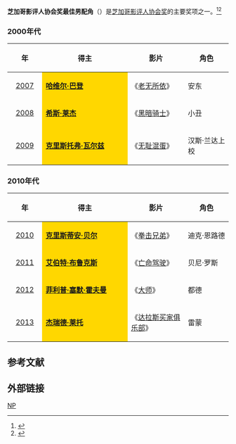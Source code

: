 {{Update|time=2021-12-31T17:56:59+00:00}}
'''芝加哥影评人协会奖最佳男配角'''（{{lang-en|'''Chicago Film Critics Association Award for Best Supporting Actor'''}}）是[[芝加哥影评人协会|芝加哥影评人协会奖]]的主要奖项之一。<ref>{{cite web |url=http://yule.sohu.com/20131218/n391983985.shtml |title=芝加哥等影评人协会扎堆颁奖 《为奴》所向披靡 |accessdate=2013 |publisher=搜狐网 |work= |language=zh-hans |archive-date=2014-03-23 |archive-url=https://web.archive.org/web/20140323044747/http://yule.sohu.com/20131218/n391983985.shtml |dead-url=no }}</ref><ref>{{cite web |url=http://ent.163.com/12/1219/11/8J3778M600034QN3.html |title=芝加哥影评人协会奖揭晓 《猎杀本拉登》横扫 |accessdate=2012 |publisher=网易 |work= |language=zh-hans |archive-date=2020-09-22 |archive-url=https://web.archive.org/web/20200922024640/http://ent.163.com/12/1219/11/8J3778M600034QN3.html |dead-url=no }}</ref>

=== 2000年代 ===
{| class="wikitable" width="95%" cellpadding="5"
|-
!width="100"|年
!width="450"|得主
!width="250"|影片
!width="200"|角色
|-
|style="text-align:center;"| [[第20届芝加哥影评人协会奖|2007]] || style="background:#FFD700;" | '''[[哈维尔·巴登|哈维尔·巴登]]''' || 《[[老无所依|老无所依]]》 ||  安东
|-
|style="text-align:center;"| [[第21届芝加哥影评人协会奖|2008]] ||  style="background:#FFD700;" | '''[[希斯·莱杰|希斯·莱杰]]''' || 《[[黑暗骑士|黑暗骑士]]》 || 小丑
|-
|style="text-align:center;"| [[第22届芝加哥影评人协会奖|2009]] ||  style="background:#FFD700;" |'''[[克里斯托弗·瓦尔兹|克里斯托弗·瓦尔兹]]''' || 《[[无耻混蛋|无耻混蛋]]》 || 汉斯·兰达上校 
|}

=== 2010年代 ===
{| class="wikitable" width="95%" cellpadding="5"
|-
!width="100"|年
!width="450"|得主
!width="250"|影片
!width="200"|角色
|-
|style="text-align:center;"| [[第23届芝加哥影评人协会奖|2010]] ||  style="background:#FFD700;" | '''[[克里斯蒂安·贝尔|克里斯蒂安·贝尔]]''' ||《[[拳击兄弟|拳击兄弟]]》  ||  迪克·恩路德
|-
|style="text-align:center;"| [[第24届芝加哥影评人协会奖|2011]] ||  style="background:#FFD700;" | '''[[艾伯特·布鲁克斯|艾伯特·布鲁克斯]]''' || 《[[亡命驾驶|亡命驾驶]]》 || 贝尼·罗斯 
|-
|style="text-align:center;"| [[第25届芝加哥影评人协会奖|2012]] ||  style="background:#FFD700;" | '''[[菲利普·塞默·霍夫曼|菲利普·塞默·霍夫曼]]'''|| 《[[大师_(电影)|大师]]》 || 都德
|-
|style="text-align:center;"| [[第26届芝加哥影评人协会奖|2013]] || style="background:#FFD700;" | '''[[杰瑞德·莱托|杰瑞德·莱托]]'''|| 《[[达拉斯买家俱乐部|达拉斯买家俱乐部]]》  || 雷蒙 
|}

==参考文献==
{{reflist}}

== 外部链接 ==
{{芝加哥影评人协会奖}}

[[Category:芝加哥影评人协会奖|NP]]